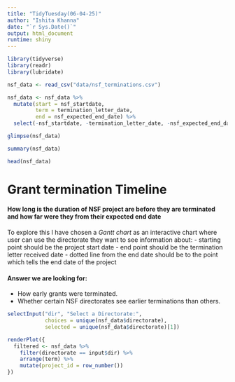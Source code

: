 ```yaml
---
title: "TidyTuesday(06-04-25)"
author: "Ishita Khanna"
date: "`r Sys.Date()`"
output: html_document
runtime: shiny
---
```


```r
library(tidyverse)
library(readr)
library(lubridate)

nsf_data <- read_csv("data/nsf_terminations.csv")
```

```r
nsf_data <- nsf_data %>%
  mutate(start = nsf_startdate,
         term = termination_letter_date,
         end = nsf_expected_end_date) %>%
  select(-nsf_startdate, -termination_letter_date, -nsf_expected_end_date)
```


```r
glimpse(nsf_data)

summary(nsf_data)

head(nsf_data)
```

# Grant termination Timeline

#### How long is the duration of NSF project are before they are terminated and how far were they from their expected end date 

To explore this I have chosen a *Gantt chart* as an interactive chart where user can use the directorate they want to see information about:
- starting point should be the project start date
- end point should be the termination letter received date 
- dotted line from the end date should be to the point which tells the end date of the project

#### Answer we are looking for:
- How early grants were terminated.
- Whether certain NSF directorates see earlier terminations than others.

```r
selectInput("dir", "Select a Directorate:",
            choices = unique(nsf_data$directorate),
            selected = unique(nsf_data$directorate)[1])
```

```r
renderPlot({
  filtered <- nsf_data %>%
    filter(directorate == input$dir) %>%
    arrange(term) %>%
    mutate(project_id = row_number())
})
```


